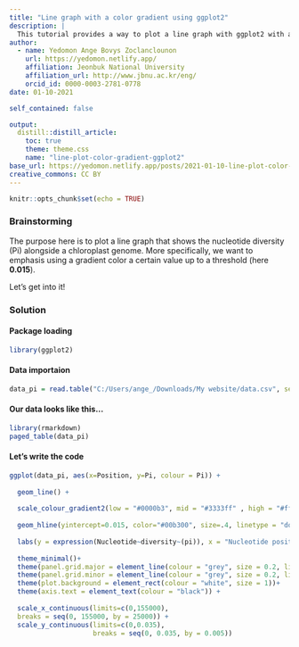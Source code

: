 ```yaml
---
title: "Line graph with a color gradient using ggplot2"
description: |
  This tutorial provides a way to plot a line graph with ggplot2 with a color gradient
author:
  - name: Yedomon Ange Bovys Zoclanclounon
    url: https://yedomon.netlify.app/
    affiliation: Jeonbuk National University
    affiliation_url: http://www.jbnu.ac.kr/eng/
    orcid_id: 0000-0003-2781-0778
date: 01-10-2021

self_contained: false

output:
  distill::distill_article:
    toc: true
    theme: theme.css
    name: "line-plot-color-gradient-ggplot2"
base_url: https://yedomon.netlify.app/posts/2021-01-10-line-plot-color-gradient-ggplot2/
creative_commons: CC BY
---
```




```r
knitr::opts_chunk$set(echo = TRUE)
```



### Brainstorming

The purpose here is to plot a line graph that shows the nucleotide diversity (Pi) alongside a chloroplast genome. More specifically, we want to emphasis using a gradient color a certain value up to a threshold (here **0.015**).

Let's get into it!

### Solution

#### Package loading

```r

library(ggplot2)

```


#### Data importaion

```r

data_pi = read.table("C:/Users/ange_/Downloads/My website/data.csv", sep = ";" , h = T)

```


#### Our data looks like this...


```r
library(rmarkdown)
paged_table(data_pi)
```

#### Let's write the code


```r

ggplot(data_pi, aes(x=Position, y=Pi, colour = Pi)) +
  
  geom_line() +
  
  scale_colour_gradient2(low = "#0000b3", mid = "#3333ff" , high = "#ff0000", midpoint=0.015) +
  
  geom_hline(yintercept=0.015, color="#00b300", size=.4, linetype = "dotted") +
  
  labs(y = expression(Nucleotide~diversity~(pi)), x = "Nucleotide position") +
  
  theme_minimal()+
  theme(panel.grid.major = element_line(colour = "grey", size = 0.2, linetype = "dotted")) +
  theme(panel.grid.minor = element_line(colour = "grey", size = 0.2, linetype = "dotted")) +
  theme(plot.background = element_rect(colour = "white", size = 1))+
  theme(axis.text = element_text(colour = "black")) +
  
  scale_x_continuous(limits=c(0,155000),
  breaks = seq(0, 155000, by = 25000)) +
  scale_y_continuous(limits=c(0,0.035),
                     breaks = seq(0, 0.035, by = 0.005))

```






